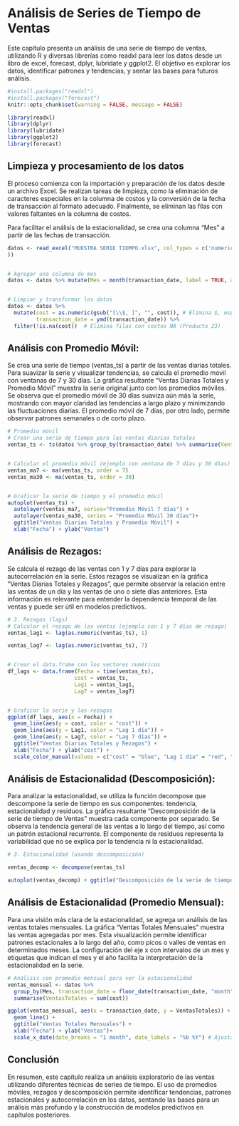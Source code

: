 # Análisis de Series de Tiempo de Ventas


Este capítulo presenta un análisis de una serie de tiempo de ventas, utilizando R y diversas librerías como readxl para leer los datos desde un libro de excel, forecast, dplyr, lubridate y ggplot2. El objetivo es explorar los datos, identificar patrones y tendencias, y sentar las bases para futuros análisis.


```r
#install.packages("readxl")
#install.packages("forecast")
knitr::opts_chunk$set(warning = FALSE, message = FALSE)
```

```r
library(readxl)
library(dplyr)
library(lubridate)
library(ggplot2)
library(forecast)
```
## Limpieza y procesamiento de los datos

El proceso comienza con la importación y preparación de los datos desde un archivo Excel. Se realizan tareas de limpieza, como la eliminación de caracteres especiales en la columna de costos y la conversión de la fecha de transacción al formato adecuado. Finalmente, se eliminan las filas con valores faltantes en la columna de costos.

Para facilitar el análisis de la estacionalidad, se crea una columna "Mes" a partir de las fechas de transacción.


```r
datos <- read_excel("MUESTRA SERIE TIEMPO.xlsx", col_types = c('numeric','numeric','date','numeric','numeric','text','numeric','text','text','text','numeric','numeric','numeric','text','numeric','text','text','text'
))


# Agregar una columna de mes
datos <- datos %>% mutate(Mes = month(transaction_date, label = TRUE, abbr = TRUE))


# Limpiar y transformar los datos
datos <- datos %>%
  mutate(cost = as.numeric(gsub("[\\$, ]", "", cost)), # Elimina $, espacios y comas de 'cost' y lo convierte a numérico
         transaction_date = ymd(transaction_date)) %>%
  filter(!is.na(cost))  # Elimina filas con costos NA (Producto 23)

```
## Análisis con Promedio Móvil:

Se crea una serie de tiempo (ventas_ts) a partir de las ventas diarias totales. Para suavizar la serie y visualizar tendencias, se calcula el promedio móvil con ventanas de 7 y 30 días. La gráfica resultante "Ventas Diarias Totales y Promedio Móvil" muestra la serie original junto con los promedios móviles. Se observa que el promedio móvil de 30 días suaviza aún más la serie, mostrando con mayor claridad las tendencias a largo plazo y minimizando las fluctuaciones diarias. El promedio móvil de 7 días, por otro lado, permite observar patrones semanales o de corto plazo.

```r
# Promedio móvil
# Crear una serie de tiempo para las ventas diarias totales
ventas_ts <- ts(datos %>% group_by(transaction_date) %>% summarise(VentasTotales = sum(cost)) %>% pull(VentasTotales), frequency = 365)


# Calcular el promedio móvil (ejemplo con ventana de 7 días y 30 días)
ventas_ma7 <- ma(ventas_ts, order = 7)
ventas_ma30 <- ma(ventas_ts, order = 30)


# Graficar la serie de tiempo y el promedio móvil
autoplot(ventas_ts) +
  autolayer(ventas_ma7, series="Promedio Móvil 7 días") +
  autolayer(ventas_ma30, series = "Promedio Móvil 30 días")+
  ggtitle("Ventas Diarias Totales y Promedio Móvil") +
  xlab("Fecha") + ylab("Ventas")

```

## Análisis de Rezagos:

Se calcula el rezago de las ventas con 1 y 7 días para explorar la autocorrelación en la serie. Estos rezagos se visualizan en la gráfica "Ventas Diarias Totales y Rezagos", que permite observar la relación entre las ventas de un día y las ventas de uno o siete días anteriores. Esta información es relevante para entender la dependencia temporal de las ventas y puede ser útil en modelos predictivos.

```r
# 2. Rezagos (lags)
# Calcular el rezago de las ventas (ejemplo con 1 y 7 días de rezago)
ventas_lag1 <- lag(as.numeric(ventas_ts), 1)

ventas_lag7 <- lag(as.numeric(ventas_ts), 7)


# Crear el data.frame con los vectores numéricos
df_lags <- data.frame(Fecha = time(ventas_ts),
                     cost = ventas_ts,
                     Lag1 = ventas_lag1,
                     Lag7 = ventas_lag7)


# Graficar la serie y los rezagos
ggplot(df_lags, aes(x = Fecha)) +
  geom_line(aes(y = cost, color = "cost")) +
  geom_line(aes(y = Lag1, color = "Lag 1 día")) +
  geom_line(aes(y = Lag7, color = "Lag 7 días")) +
  ggtitle("Ventas Diarias Totales y Rezagos") +
  xlab("Fecha") + ylab("cost") +
  scale_color_manual(values = c("cost" = "blue", "Lag 1 día" = "red", "Lag 7 días" = "green"))
```

## Análisis de Estacionalidad (Descomposición):

Para analizar la estacionalidad, se utiliza la función decompose que descompone la serie de tiempo en sus componentes: tendencia, estacionalidad y residuos. La gráfica resultante "Descomposición de la serie de tiempo de Ventas" muestra cada componente por separado. Se observa la tendencia general de las ventas a lo largo del tiempo, así como un patrón estacional recurrente. El componente de residuos representa la variabilidad que no se explica por la tendencia ni la estacionalidad.

```r
# 3. Estacionalidad (usando descomposición)

ventas_decomp <- decompose(ventas_ts)

autoplot(ventas_decomp) + ggtitle("Descomposición de la serie de tiempo de Ventas")

```

## Análisis de Estacionalidad (Promedio Mensual):

Para una visión más clara de la estacionalidad, se agrega un análisis de las ventas totales mensuales. La gráfica "Ventas Totales Mensuales" muestra las ventas agregadas por mes. Esta visualización permite identificar patrones estacionales a lo largo del año, como picos o valles de ventas en determinados meses. La configuración del eje x con intervalos de un mes y etiquetas que indican el mes y el año facilita la interpretación de la estacionalidad en la serie.

```r
# Análisis con promedio mensual para ver la estacionalidad
ventas_mensual <- datos %>%
  group_by(Mes, transaction_date = floor_date(transaction_date, "month")) %>% # Agrupa por mes y primer día del mes.
  summarise(VentasTotales = sum(cost))

ggplot(ventas_mensual, aes(x = transaction_date, y = VentasTotales)) +
  geom_line() +
  ggtitle("Ventas Totales Mensuales") +
  xlab("Fecha") + ylab("Ventas")+
  scale_x_date(date_breaks = "1 month", date_labels = "%b %Y") # Ajusta etiquetas del eje x
```

## Conclusión

En resumen, este capítulo realiza un análisis exploratorio de las ventas utilizando diferentes técnicas de series de tiempo. El uso de promedios móviles, rezagos y descomposición permite identificar tendencias, patrones estacionales y autocorrelación en los datos, sentando las bases para un análisis más profundo y la construcción de modelos predictivos en capítulos posteriores.
